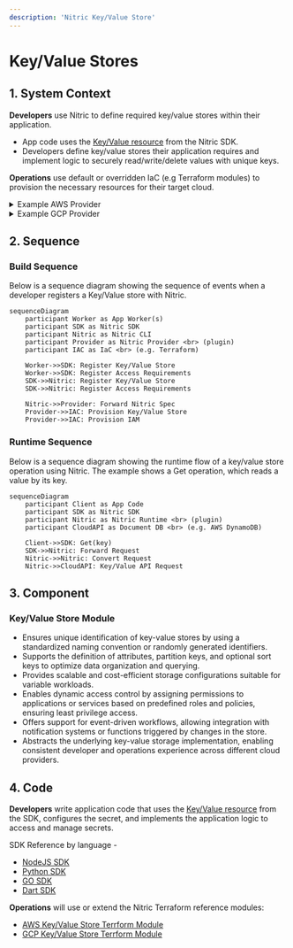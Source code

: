 ```yaml
---
description: 'Nitric Key/Value Store'
---
```


# Key/Value Stores

## 1. System Context

**Developers** use Nitric to define required key/value stores within their application.

- App code uses the [Key/Value resource](/keyvalue) from the Nitric SDK.
- Developers define key/value stores their application requires and implement logic to securely read/write/delete values with unique keys.

**Operations** use default or overridden IaC (e.g Terraform modules) to provision the necessary resources for their target cloud.

<details>
  <summary>Example AWS Provider</summary>

- **AWS DynamoDB** serves as the key/value store backend.
- **AWS IAM** provides roles and policies for secure access to DynamoDB tables.

```mermaid
flowchart TD
    Developer["Developer"]
    Operations["Operations"]
    App["nitric up"]
    DynamoDB["AWS DynamoDB<br>(Key/Value Store)"]
    Lambda["AWS Lambda Functions"]
    IAM["AWS IAM"]

    Developer -->|Code| App
    Operations -->|Terraform| App
    App -->|Create DynamoDB| DynamoDB
    Lambda -->|Store/Retrieve Data| DynamoDB
    App -->|Provide Access| IAM
    IAM -->DynamoDB

classDef default line-height:1;
classDef edgeLabel line-height:2;
```

</details>
<details>
  <summary>Example GCP Provider</summary>

- **Google Firestore** serves as the key/value store backend.
- **Google IAM** provides roles and policies for secure access to Firestore.

```mermaid
flowchart TD
    Developer["Developer"]
    Operations["Operations"]
    App["nitric up"]
    Firestore["Google Firestore<br>(Key/Value Store)"]
    CloudFunctions["Google Cloud Functions"]
    IAM["Google IAM"]

    Developer -->|Code| App
    Operations -->|Terraform| App
    App -->|Create Firestore| Firestore
    CloudFunctions -->|Store/Retrieve Data| Firestore
    App -->|Provide Access| IAM
    IAM -->Firestore

classDef default line-height:1;
classDef edgeLabel line-height:2;
```

</details>

## 2. Sequence

### Build Sequence

Below is a sequence diagram showing the sequence of events when a developer registers a Key/Value store with Nitric.

```mermaid
sequenceDiagram
    participant Worker as App Worker(s)
    participant SDK as Nitric SDK
    participant Nitric as Nitric CLI
    participant Provider as Nitric Provider <br> (plugin)
    participant IAC as IaC <br> (e.g. Terraform)

    Worker->>SDK: Register Key/Value Store
    Worker->>SDK: Register Access Requirements
    SDK->>Nitric: Register Key/Value Store
    SDK->>Nitric: Register Access Requirements

    Nitric->>Provider: Forward Nitric Spec
    Provider->>IAC: Provision Key/Value Store
    Provider->>IAC: Provision IAM
```

### Runtime Sequence

Below is a sequence diagram showing the runtime flow of a key/value store operation using Nitric. The example shows a Get operation, which reads a value by its key.

```mermaid
sequenceDiagram
    participant Client as App Code
    participant SDK as Nitric SDK
    participant Nitric as Nitric Runtime <br> (plugin)
    participant CloudAPI as Document DB <br> (e.g. AWS DynamoDB)

    Client->>SDK: Get(key)
    SDK->>Nitric: Forward Request
    Nitric->>Nitric: Convert Request
    Nitric->>CloudAPI: Key/Value API Request
```

## 3. Component

### Key/Value Store Module

- Ensures unique identification of key-value stores by using a standardized naming convention or randomly generated identifiers.
- Supports the definition of attributes, partition keys, and optional sort keys to optimize data organization and querying.
- Provides scalable and cost-efficient storage configurations suitable for variable workloads.
- Enables dynamic access control by assigning permissions to applications or services based on predefined roles and policies, ensuring least privilege access.
- Offers support for event-driven workflows, allowing integration with notification systems or functions triggered by changes in the store.
- Abstracts the underlying key-value storage implementation, enabling consistent developer and operations experience across different cloud providers.

## 4. Code

**Developers** write application code that uses the [Key/Value resource](/keyvalue) from the SDK, configures the secret, and implements the application logic to access and manage secrets.

SDK Reference by language -

- [NodeJS SDK](/reference/nodejs/keyvalue/keyvalue)
- [Python SDK](/reference/python/keyvalue/keyvalue)
- [GO SDK](/reference/go/keyvalue/keyvalue)
- [Dart SDK](/reference/dart/keyvalue/keyvalue)

**Operations** will use or extend the Nitric Terraform reference modules:

- [AWS Key/Value Store Terrform Module](https://github.com/nitrictech/nitric/blob/main/cloud/aws/deploytf/.nitric/modules/keyvalue/main.tf)
- [GCP Key/Value Store Terrform Module](https://github.com/nitrictech/nitric/blob/main/cloud/gcp/deploytf/.nitric/modules/keyvalue/main.tf)
